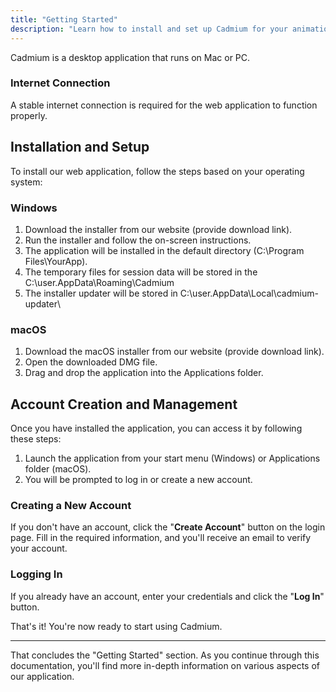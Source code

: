 ```yaml
---
title: "Getting Started"
description: "Learn how to install and set up Cadmium for your animation projects"
---
```


Cadmium is a desktop application that runs on Mac or PC. 

### Internet Connection

A stable internet connection is required for the web application to function properly.

## **Installation and Setup**

To install our web application, follow the steps based on your operating system:

### **Windows**

1. Download the installer from our website (provide download link).
2. Run the installer and follow the on-screen instructions.
3. The application will be installed in the default directory (C:\Program Files\YourApp).
4. The temporary files for session data will be stored in the C:\user\.AppData\Roaming\Cadmium
5. The installer updater will be stored in C:\user\.AppData\Local\cadmium-updater\

### **macOS**

1. Download the macOS installer from our website (provide download link).
2. Open the downloaded DMG file.
3. Drag and drop the application into the Applications folder. 

## **Account Creation and Management**

Once you have installed the application, you can access it by following these steps:

1. Launch the application from your start menu (Windows) or Applications folder (macOS).
2. You will be prompted to log in or create a new account.

### **Creating a New Account**

If you don't have an account, click the "**Create Account**" button on the login page. Fill in the required information, and you'll receive an email to verify your account.

### **Logging In**

If you already have an account, enter your credentials and click the "**Log In**" button. 

That's it! You're now ready to start using Cadmium.

---

That concludes the "Getting Started" section. As you continue through this documentation, you'll find more in-depth information on various aspects of our application.
